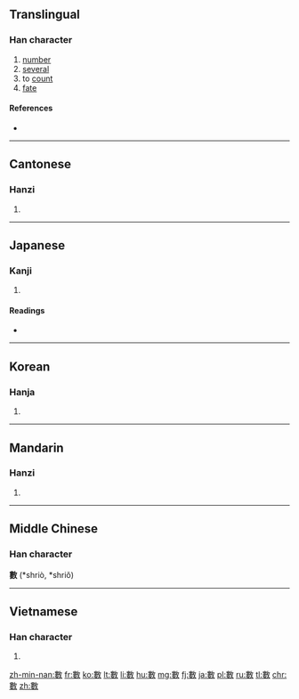 {{also|数}}
==Translingual==

===Han character===
{{Han char|rn=66|rad=攴|as=11|sn=15|four=5844<sub>0</sub>|canj=中女人大 (LVOK)|ids=⿰[[婁]][[攵]]}}

# [[number]]
# [[several]]
# to [[count]]
# [[fate]]

====References====
* {{Han ref|kx=0475.040|dkj=13363|dj=0829.070|hdz=21474.010|uh=6578|ud=25976|bh=BCC6|bd=48326}}

----

==Cantonese==

===Hanzi===
{{yue-hanzi|sim=数|jyut=[[sou3]], [[sou2]]|y=sou2, sou3}}

# {{defn|lang=yue|sort=攴11}}

----

==Japanese==

===Kanji===
{{ja-kanji|grade=|rs=攴11}}

# {{defn|lang=ja|sort=攴11}}

====Readings====
* {{ja-readings|on=[[すう]] (sū), [[しゅ]] (shu)|kun=[[かぞえる]] (kazoeru), [[かず]] (kazu)}}

----

==Korean==

===Hanja===
{{ko-hanja|hangeul=[[수]], [[삭]]|eumhun=|rv=su, sak|mr=su, sak|y=swu, sak}}

# {{defn|lang=ko|sort=攴11}}

----

==Mandarin==

===Hanzi===
{{cmn-hanzi|sim=数|pin=[[shù]] ([[shu4]])|wg=shu<sup>4</sup>}}

# {{defn|lang=cmn|sort=攴11}}

----

==Middle Chinese==
===Han character===
'''數''' (*shriò, *shriǒ)<!--note: asterisk indicates that this character appears more than four times in the Tang Dynasty corpus of literature-->

----

==Vietnamese==

===Han character===
{{vi-hantu|[[sổ]], [[số]], [[sộ]], [[sỗ]], [[xọ]]|rs=攴11}}

# {{defn|lang=vi|sort=攴11}}

[[zh-min-nan:數]]
[[fr:數]]
[[ko:數]]
[[lt:數]]
[[li:數]]
[[hu:數]]
[[mg:數]]
[[fj:數]]
[[ja:數]]
[[pl:數]]
[[ru:數]]
[[tl:數]]
[[chr:數]]
[[zh:數]]
